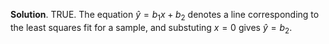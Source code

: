 
\color{blue}

**Solution**. TRUE. The equation $\hat y = b_1 x + b_2$ denotes a line corresponding to the least squares fit for a sample, and substuting $x=0$ gives $\hat y=b_2$.

\color{black}

